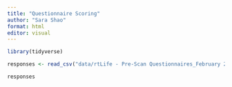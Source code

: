 ```yaml
---
title: "Questionnaire Scoring"
author: "Sara Shao"
format: html
editor: visual
---
```


```r
library(tidyverse)
```

```r
responses <- read_csv("data/rtLife - Pre-Scan Questionnaires_February 23, 2023_14.13.csv")
```
```r
responses
```

